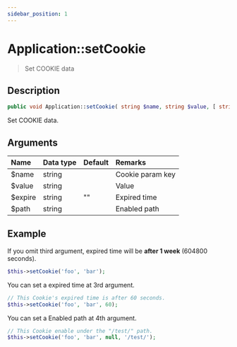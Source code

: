 ```yaml
---
sidebar_position: 1
---
```


# Application::setCookie

> Set COOKIE data

## Description

```php
public void Application::setCookie( string $name, string $value, [ string $expire = "" ], [ string $path = "/" ] )
```

Set COOKIE data.


## Arguments

| Name    | Data type | Default | Remarks          |
| :------ | :-------- | :------ | :--------------- |
| $name   | string    |         | Cookie param key |
| $value  | string    |         | Value            |
| $expire | string    | ""      | Expired time     |
| $path   | string    |         | Enabled path     |


## Example

If you omit third argument, expired time will be **after 1 week** (604800 seconds).

```php title="Controller"
$this->setCookie('foo', 'bar');
```

You can set a expired time at 3rd argument.

```php title="Controller"
// This Cookie's expired time is after 60 seconds.
$this->setCookie('foo', 'bar', 60);
```

You can set a Enabled path at 4th argument.

```php title="Controller"
// This Cookie enable under the "/test/" path.
$this->setCookie('foo', 'bar', null, '/test/');
```